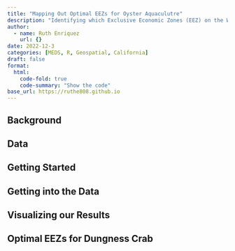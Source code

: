 ```yaml
---
title: "Mapping Out Optimal EEZs for Oyster Aquaculutre"
description: "Identifying which Exclusive Economic Zones (EEZ) on the West Coast of the US are best suited to developeing marine aquaculture for several species of oysters"
author: 
  - name: Ruth Enriquez
    url: {}
date: 2022-12-3
categories: [MEDS, R, Geospatial, California]
draft: false
format:
  html:
    code-fold: true
    code-summary: "Show the code"
base_url: https://ruthe808.github.io
---
```


## Background

## Data

## Getting Started

## Getting into the Data

## Visualizing our Results

## Optimal EEZs for Dungness Crab
